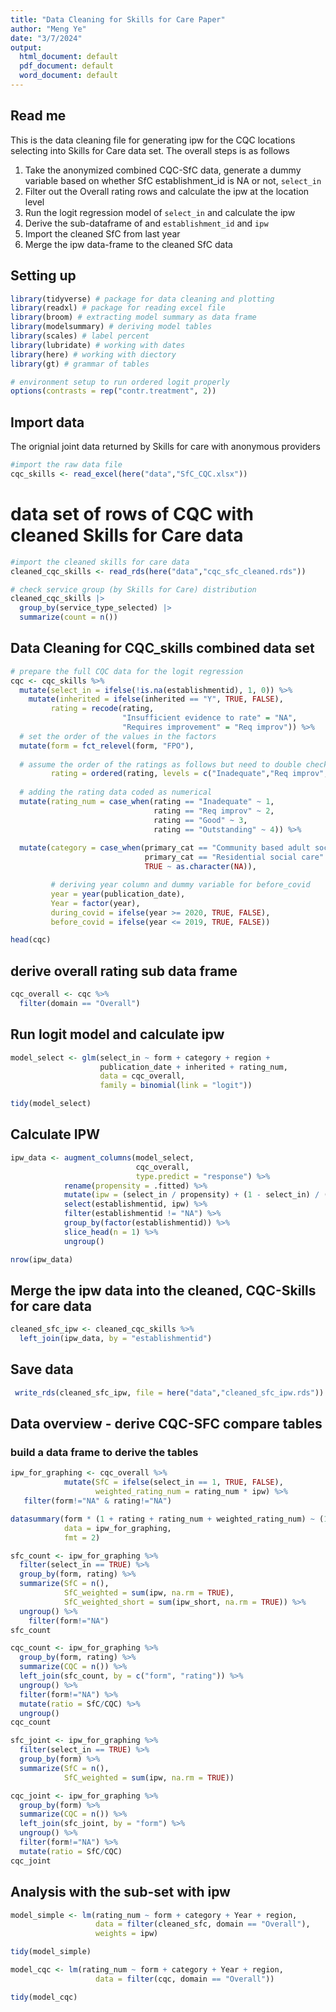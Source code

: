 ```yaml
---
title: "Data Cleaning for Skills for Care Paper"
author: "Meng Ye"
date: "3/7/2024"
output:
  html_document: default
  pdf_document: default
  word_document: default
---
```


## Read me

This is the data cleaning file for generating ipw for the CQC locations selecting into Skills for Care data set. The overall steps is as follows

1. Take the anonymized combined CQC-SfC data, generate a dummy variable based on whether SfC establishment_id is NA or not, `select_in` 
2. Filter out the Overall rating rows and calculate the ipw at the location level
3. Run the logit regression model of `select_in` and calculate the ipw
4. Derive the sub-dataframe of and `establishment_id` and `ipw`
5. Import the cleaned SfC from last year 
6. Merge the ipw data-frame to the cleaned SfC data


## Setting up

```r
library(tidyverse) # package for data cleaning and plotting
library(readxl) # package for reading excel file
library(broom) # extracting model summary as data frame
library(modelsummary) # deriving model tables
library(scales) # label percent
library(lubridate) # working with dates
library(here) # working with diectory
library(gt) # grammar of tables
```

```r
# environment setup to run ordered logit properly
options(contrasts = rep("contr.treatment", 2))
```

## Import data 

The orignial joint data returned by Skills for care with anonymous providers

```r
#import the raw data file
cqc_skills <- read_excel(here("data","SfC_CQC.xlsx"))
```

# data set of rows of CQC with cleaned Skills for Care data 

```r
#import the cleaned skills for care data
cleaned_cqc_skills <- read_rds(here("data","cqc_sfc_cleaned.rds"))
```


```r
# check service group (by Skills for Care) distribution 
cleaned_cqc_skills |>
  group_by(service_type_selected) |>
  summarize(count = n())
```


## Data Cleaning for CQC_skills combined data set 

```r
# prepare the full CQC data for the logit regression
cqc <- cqc_skills %>% 
  mutate(select_in = ifelse(!is.na(establishmentid), 1, 0)) %>% 
    mutate(inherited = ifelse(inherited == "Y", TRUE, FALSE),
         rating = recode(rating, 
                         "Insufficient evidence to rate" = "NA",
                         "Requires improvement" = "Req improv")) %>% 
  # set the order of the values in the factors 
  mutate(form = fct_relevel(form, "FPO"),
         
  # assume the order of the ratings as follows but need to double check with the source 
         rating = ordered(rating, levels = c("Inadequate","Req improv", "Good", "Outstanding"))) %>%
  
  # adding the rating data coded as numerical
  mutate(rating_num = case_when(rating == "Inadequate" ~ 1,
                                rating == "Req improv" ~ 2,
                                rating == "Good" ~ 3,
                                rating == "Outstanding" ~ 4)) %>% 
  
  mutate(category = case_when(primary_cat == "Community based adult social care services" ~ "community",
                              primary_cat == "Residential social care" ~ "residential",
                              TRUE ~ as.character(NA)),

         # deriving year column and dummy variable for before_covid
         year = year(publication_date),
         Year = factor(year),
         during_covid = ifelse(year >= 2020, TRUE, FALSE),
         before_covid = ifelse(year <= 2019, TRUE, FALSE))

head(cqc)
```


## derive overall rating sub data frame

```r
cqc_overall <- cqc %>%
  filter(domain == "Overall")
```

## Run logit model and calculate ipw

```r
model_select <- glm(select_in ~ form + category + region + 
                    publication_date + inherited + rating_num,
                    data = cqc_overall,
                    family = binomial(link = "logit"))

tidy(model_select)
```



## Calculate IPW


```r
ipw_data <- augment_columns(model_select,
                            cqc_overall,
                            type.predict = "response") %>% 
            rename(propensity = .fitted) %>% 
            mutate(ipw = (select_in / propensity) + (1 - select_in) / (1 - propensity)) %>% 
            select(establishmentid, ipw) %>% 
            filter(establishmentid != "NA") %>% 
            group_by(factor(establishmentid)) %>% 
            slice_head(n = 1) %>% 
            ungroup()

nrow(ipw_data)
```




## Merge the ipw data into the cleaned, CQC-Skills for care data

```r
cleaned_sfc_ipw <- cleaned_cqc_skills %>% 
  left_join(ipw_data, by = "establishmentid") 
```


## Save data

```r
 write_rds(cleaned_sfc_ipw, file = here("data","cleaned_sfc_ipw.rds"))  
```


## Data overview - derive CQC-SFC compare tables

### build a data frame to derive the tables

```r
ipw_for_graphing <- cqc_overall %>% 
            mutate(SfC = ifelse(select_in == 1, TRUE, FALSE),
                   weighted_rating_num = rating_num * ipw) %>% 
   filter(form!="NA" & rating!="NA")
```



```r
datasummary(form * (1 + rating + rating_num + weighted_rating_num) ~ (1 + SfC ) *(1 + Mean),
            data = ipw_for_graphing,
            fmt = 2)
```



```r
sfc_count <- ipw_for_graphing %>%
  filter(select_in == TRUE) %>% 
  group_by(form, rating) %>%
  summarize(SfC = n(),
            SfC_weighted = sum(ipw, na.rm = TRUE),
            SfC_weighted_short = sum(ipw_short, na.rm = TRUE)) %>% 
  ungroup() %>% 
    filter(form!="NA")
sfc_count
```


```r
cqc_count <- ipw_for_graphing %>%
  group_by(form, rating) %>%
  summarize(CQC = n()) %>% 
  left_join(sfc_count, by = c("form", "rating")) %>% 
  ungroup() %>% 
  filter(form!="NA") %>%
  mutate(ratio = SfC/CQC) %>% 
  ungroup()
cqc_count
```

```r
sfc_joint <- ipw_for_graphing %>%
  filter(select_in == TRUE) %>% 
  group_by(form) %>%
  summarize(SfC = n(),
            SfC_weighted = sum(ipw, na.rm = TRUE))
```

```r
cqc_joint <- ipw_for_graphing %>%
  group_by(form) %>%
  summarize(CQC = n()) %>% 
  left_join(sfc_joint, by = "form") %>% 
  ungroup() %>% 
  filter(form!="NA") %>%
  mutate(ratio = SfC/CQC)
cqc_joint
```



## Analysis with the sub-set with ipw


```r
model_simple <- lm(rating_num ~ form + category + Year + region,
                   data = filter(cleaned_sfc, domain == "Overall"),
                   weights = ipw)

tidy(model_simple)
```

```r
model_cqc <- lm(rating_num ~ form + category + Year + region,
                   data = filter(cqc, domain == "Overall"))

tidy(model_cqc)
```





